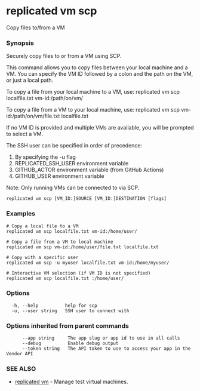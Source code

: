 # replicated vm scp

Copy files to/from a VM

### Synopsis

Securely copy files to or from a VM using SCP.

This command allows you to copy files between your local machine and a VM. You can specify the VM ID followed by a colon and the path on the VM, or just a local path.

To copy a file from your local machine to a VM, use:
replicated vm scp localfile.txt vm-id:/path/on/vm/

To copy a file from a VM to your local machine, use:
replicated vm scp vm-id:/path/on/vm/file.txt localfile.txt

If no VM ID is provided and multiple VMs are available, you will be prompted to select a VM.

The SSH user can be specified in order of precedence:
1. By specifying the -u flag
2. REPLICATED_SSH_USER environment variable
3. GITHUB_ACTOR environment variable (from GitHub Actions)
4. GITHUB_USER environment variable

Note: Only running VMs can be connected to via SCP.

```
replicated vm scp [VM_ID:]SOURCE [VM_ID:]DESTINATION [flags]
```

### Examples

```
# Copy a local file to a VM
replicated vm scp localfile.txt vm-id:/home/user/

# Copy a file from a VM to local machine
replicated vm scp vm-id:/home/user/file.txt localfile.txt

# Copy with a specific user
replicated vm scp -u myuser localfile.txt vm-id:/home/myuser/

# Interactive VM selection (if VM ID is not specified)
replicated vm scp localfile.txt :/home/user/
```

### Options

```
  -h, --help          help for scp
  -u, --user string   SSH user to connect with
```

### Options inherited from parent commands

```
      --app string     The app slug or app id to use in all calls
      --debug          Enable debug output
      --token string   The API token to use to access your app in the Vendor API
```

### SEE ALSO

* [replicated vm](replicated-cli-vm)	 - Manage test virtual machines.

